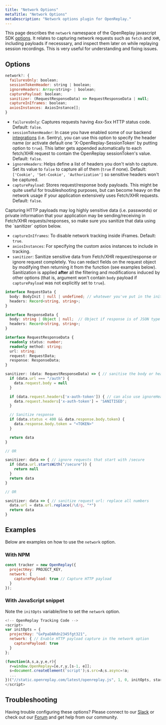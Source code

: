 ```yaml
---
title: "Network Options"
metaTitle: "Network Options"
metaDescription: "Network options plugin for OpenReplay."
---
```


This page describes the `network` namespace of the OpenReplay javascript SDK [options](/sdk/constructor). It relates to capturing network requests such as `fetch` and `XHR`, including payloads if necesssary, and inspect them later on while replaying session recordings. This is very useful for understanding and fixing issues.

## Options

```js
network?: {
  failuresOnly: boolean;
  sessionTokenHeader: string | boolean;
  ignoreHeaders: Array<string> | boolean;
  capturePayload: boolean;
  sanitizer: (RequestResponseData) => RequestResponseData | null;
  captureInIframes: boolean;
  axiosInstances: AxiosInstance[];
}
```

- `failuresOnly`: Captures requests having 4xx-5xx HTTP status code. Default: `false`.
- `sessionTokenHeader`: In case you have enabled some of our backend [integrations](/integrations) (i.e. Sentry), you can use this option to specify the header name (or activate default one 'X-OpenReplay-SessionToken' by putting option to `true`). This latter gets appended automatically to each fetch/XHR request to contain the OpenReplay sessionToken's value. Default: `false`.
- `ignoreHeaders`: Helps define a list of headers you don't wish to capture. Set its value to `false` to capture all of them (`true` if none). Default: `['Cookie', 'Set-Cookie', 'Authorization']` so sensitive headers won't be captured.
- `capturePayload`: Stores request/response body payloads. This might be quite useful for troubleshooting purposes, but can become heavy on the network usage if your application extensively uses Fetch/XHR requests. Default: `false`.

<Aside type="caution">
	Capturing HTTP payloads may log highly sensitive data (i.e. passwords) or private information that your application may be sending/receiving in Fetch/XHR requests/responses, so make sure you sanitize that data using the `sanitizer` option below.
</Aside>

- `captureInIframes`: To disable network tracking inside iFrames. Default: `true`.
- `axiosInstances`: For specifying the custom axios instances to include in tracking.
- `sanitizer`: Sanitize sensitive data from Fetch/XHR request/response or ignore request completely. You can redact fields on the request object by modifying then returning it from the function (see examples below). Sanitization is applied **after** all the filtering and modifications induced by other options (that is, argument won't contain `body` payload if `capturePayload` was not explicitly set to `true`).

```typescript
interface RequestData {
  body: BodyInit | null | undefined; // whatewer you've put in the init.body in fetch(url, init) or xhr.send(body)
  headers: Record<string, string>;
}

interface ResponseData {
  body: string | Object | null;  // Object if response is of JSON type
  headers: Record<string, string>;
}

interface RequestResponseData {
  readonly status: number;
  readonly method: string;
  url: string;
  request: RequestData;
  response: ResponseData;
}

sanitizer: (data: RequestResponseData) => { // sanitise the body or headers
  if (data.url === "/auth") {
    data.request.body = null
  }

  if (data.request.headers['x-auth-token']) { // can also use ignoreHeaders option instead
    data.request.headers['x-auth-token'] = 'SANITISED';
  }

  // Sanitize response
  if (data.status < 400 && data.response.body.token) {
    data.response.body.token = "<TOKEN>"  
  }

  return data
}

// OR

sanitizer: data => { // ignore requests that start with /secure
  if (data.url.startsWith("/secure")) {
    return null
  }
  return data
}

// OR

sanitizer: data => { // sanitize request url: replace all numbers
  data.url = data.url.replace(/\d/g, "*")
  return data
}
```

## Examples

Below are examples on how to use the `network` option. 

### With NPM

```js
const tracker = new OpenReplay({
  projectKey: PROJECT_KEY,
  network: {
    capturePayload: true // Capture HTTP payload
  }
});
```

### With JavaScript snippet

Note the `initOpts` variable/line to set the `network` option.

```js
<!-- OpenReplay Tracking Code -->
<script>
var initOpts = { 
  projectKey: "GxPpaDARdn2345fgt321", 
  network: { // Enable HTTP payload capture in the network option
    capturePayload: true
  } 
};

(function(A,s,a,y,e,r){
  r=window.OpenReplay=[e,r,y,[s-1, e]];
  s=document.createElement('script');s.src=A;s.async=!a;
  ...
})("//static.openreplay.com/latest/openreplay.js", 1, 0, initOpts, startOpts);
</script>
```

## Troubleshooting

Having trouble configuring these options? Please connect to our [Slack](https://slack.openreplay.com) or check out our [Forum](https://forum.openreplay.com) and get help from our community.
